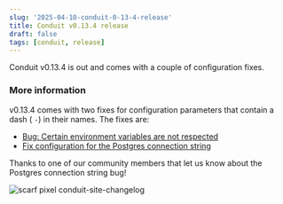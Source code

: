 ```yaml
---
slug: '2025-04-10-conduit-0-13-4-release'
title: Conduit v0.13.4 release
draft: false
tags: [conduit, release]
---
```


Conduit v0.13.4 is out and comes with a couple of configuration fixes.

<!--truncate-->

### More information

v0.13.4 comes with two fixes for configuration parameters that contain a dash (
`-`) in their names. The fixes are:

- [Bug: Certain environment variables are not respected](https://github.com/ConduitIO/conduit/issues/2206)
- [Fix configuration for the Postgres connection string](https://github.com/ConduitIO/conduit/pull/2244)

Thanks to one of our community members that let us know about the Postgres
connection string bug!

![scarf pixel conduit-site-changelog](https://static.scarf.sh/a.png?x-pxid=b43cda70-9a98-4938-8857-471cc05e99c5)

